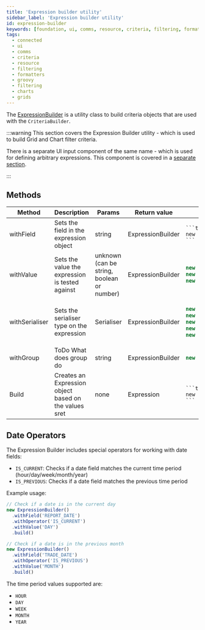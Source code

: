 ---
title: 'Expression builder utility'
sidebar_label: 'Expression builder utility'
id: expression-builder
keywords: [foundation, ui, comms, resource, criteria, filtering, formatters, groovy, filtering, charts, grids]
tags:
  - connected
  - ui
  - comms
  - criteria
  - resource
  - filtering
  - formatters
  - groovy
  - filtering
  - charts
  - grids
---

The [ExpressionBuilder](./docs/api/foundation-criteria.expressionbuilder.md) is a utility class to build criteria objects that are used with the `CriteriaBuilder`.

:::warning
This section covers the Expression Builder utility -  which is used to build Grid and Chart filter criteria. 

There is a separate UI input component of the same name - which is used for defining arbitrary expressions. This component is covered in a [separate section](/develop/client-capabilities/expression-builder/).

 :::

## Methods

<table>
    <thead>
    <tr>
        <th>Method</th>
        <th>Description</th>
        <th>Params</th>
        <th>Return value</th>
        <th>Example</th>
    </tr>
    </thead>
    <tbody>
    <tr>
        <td>withField</td>
        <td>Sets the field in the expression object</td>
        <td>string</td>
        <td>ExpressionBuilder</td>
<td>

    ```ts
    new ExpressionBuilder().withField('TRADE_ID')
    ```

</td>
    </tr>
    <tr>
        <td>withValue</td>
        <td>Sets the value the expression is tested against</td>
        <td>unknown (can be string, boolean or number)</td>
        <td>ExpressionBuilder</td>
<td>

```ts
new ExpressionBuilder().withValue('TR_1234') //checking a string
new ExpressionBuilder().withValue(500) //checking a number
new ExpressionBuilder().withValue(boolean) //checking a boolean
```

</td>
    </tr>
    <tr>
        <td>withSerialiser</td>
        <td>Sets the serialiser type on the expression</td>
        <td>Serialiser</td>
        <td>ExpressionBuilder</td>
<td>

```ts
new ExpressionBuilder().withSerialiser(Serialiser.EQ) // testing equals
new ExpressionBuilder().withSerialiser(Serialiser.GT) // testing greater than
new ExpressionBuilder().withSerialiser(Serialiser.GE) // testing greater
new ExpressionBuilder().withSerialiser(Serialiser.LT) // testing less than
new ExpressionBuilder().withSerialiser(Serialiser.LE) // testing less
```

</td>
    </tr>
    <tr>
        <td>withGroup</td>
        <td>ToDo What does group do</td>
        <td>string</td>
        <td>ExpressionBuilder</td>
<td>

```ts
new ExpressionBuilder().withGroup('group')
```

</td>
    </tr>
    <tr>
        <td>Build</td>
        <td>Creates an Expression object based on the values sret</td>
        <td>none</td>
        <td>Expression</td>
<td>

    ```ts
    new ExpressionBuilder().build();
    ```

</td>
    </tr>
    </tbody>
</table>

## Date Operators

The Expression Builder includes special operators for working with date fields:

- `IS_CURRENT`: Checks if a date field matches the current time period (hour/day/week/month/year)
- `IS_PREVIOUS`: Checks if a date field matches the previous time period

Example usage:

```ts
// Check if a date is in the current day
new ExpressionBuilder()
  .withField('REPORT_DATE')
  .withOperator('IS_CURRENT')
  .withValue('DAY')
  .build()

// Check if a date is in the previous month
new ExpressionBuilder()
  .withField('TRADE_DATE')
  .withOperator('IS_PREVIOUS') 
  .withValue('MONTH')
  .build()
```

The time period values supported are:
- `HOUR`
- `DAY`
- `WEEK`
- `MONTH`
- `YEAR`
